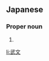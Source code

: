 ==Japanese==
{{ja-kanjitab|たけ|ふみ|yomi=k}}

===Proper noun===
{{ja-pos|proper|たけふみ}}

# {{given name|male|lang=ja|sort=たけふみ}}

[[li:武文]]